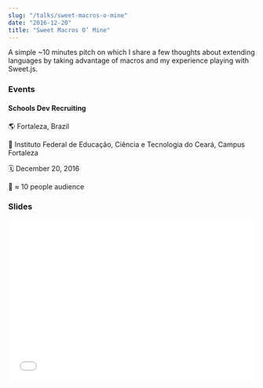 ```yaml
---
slug: "/talks/sweet-macros-o-mine"
date: "2016-12-20"
title: "Sweet Macros O’ Mine"
---
```


A simple ~10 minutes pitch on which I share a few thoughts about extending languages by taking advantage of macros and my experience playing with Sweet.js.

### Events

#### Schools Dev Recruiting

🌎 Fortaleza, Brazil

📍 Instituto Federal de Educação, Ciência e Tecnologia do Ceará, Campus Fortaleza

🗓️ December 20, 2016

👥 ≈ 10 people audience

### Slides

<div style="left: 0; width: 100%; height: 0; position: relative; padding-bottom: 65.2103%;">
  <iframe
    src="//speakerdeck.com/player/eaf3f95996c44c56a27c1c052479f525"
    style="border: 0; top: 0; left: 0; width: 100%; height: 100%; position: absolute;"
    allowfullscreen
    scrolling="no"
  ></iframe>
</div>
